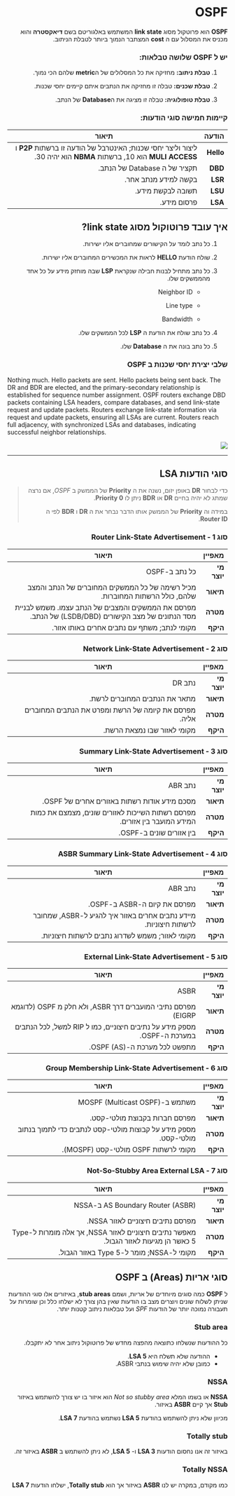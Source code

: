 <div dir="rtl">

# OSPF

**OSPF** הוא פרוטקול מסוג **link state** המשתמש באלגוריטם בשם **דיאקסטרה** והוא מכניס את המסלול עם ה **cost** המצתבר הנמוך ביותר לטבלת הניתוב.

### יש ל OSPF שלושה טבלאות:

1. **טבלת ניתוב:** מחזיקה את כל המסלולים של ה**metric** שלהם הכי נמוך.

2. **טבלת שכנים:** טבלה זו מחזיקה את הנתבים איתם קיימים יחסי שכנות.

3. **טבלת טופולוגיה:** טבלה זו מציגה את ה**Database** של הנתב.

### קיימות חמישה סוגי הודעות:

| **הודעה** | **תיאור**                                                                                                          |
| --------- | ------------------------------------------------------------------------------------------------------------------ |
| **Hello** | ליצור וליצר יחסי שכנות; האינטרבל של הודעה זו ברשתות **P2P** ו **MULI ACCESS** הוא 10, ברשתות **NBMA** הוא יהיה 30. |
| **DBD**   | תקציר של ה Database של הנתב.                                                                                       |
| **LSR**   | בקשה למידע מנתב אחר.                                                                                               |
| **LSU**   | תשובה לבקשת מידע.                                                                                                  |
| **LSA**   | פרסום מידע.                                                                                                        |

## איך עובד פרוטוקול מסוג link state?

1. כל נתב לומד על הקישורים שמחוברים אליו ישירות.

2. שולח הודעת **HELLO** לראות את המכשירים המחוברים אליו ישירות.

3. כל נתב מתחיל לבנות חבילה שנקראת **LSP** שבה מוחזק מידע על כל אחד מהממשקים שלו.
   
   - Neighbor ID
   
   - Line type
   
   - Bandwidth

4. כל נתב שולח את הודעת ה **LSP** לכל הממשקים שלו.

5. כל נתב בונה את ה **Database** שלו.

### שלבי יצירת יחסי שכנות ב OSPF

</div>

<Stepper>
    <StepperItem title="DOWN">
        Nothing much.
    </StepperItem>
    <StepperItem title="INIT">
        Hello packets are sent.
    </StepperItem>
    <StepperItem title="Two way">
        Hello packets being sent back.
    </StepperItem>
    <StepperItem title="Exstart">
        The DR and BDR are elected, and the primary-secondary relationship is established for sequence number assignment.
    </StepperItem>
    <StepperItem title="Exchange">
       OSPF routers exchange DBD packets containing LSA headers, compare databases, and send link-state request and update packets. 
    </StepperItem>
    <StepperItem title="Loading">
      Routers exchange link-state information via request and update packets, ensuring all LSAs are current. 
    </StepperItem>
    <StepperItem title="Full">
       Routers reach full adjacency, with synchronized LSAs and databases, indicating successful neighbor relationships. 
    </StepperItem>
</Stepper>

<div dir="rtl">

![](/Hoshen/routing/ospf/1.jpg)

---

## סוגי הודעות LSA

> כדי לבחור **DR** באופן יזום, נשנה את ה **Priority** של הממשק ב *OSPF*, אם נרצה שמתג לא יהיה בחיים **DR** או **BDR** ניתן לו **Priority 0**.
> 
> במידה וה **Priority** של הממשק אותו הדבר נבחר את ה **DR** ו **BDR** לפי ה **Router ID**.

### סוג 1 - Router Link-State Advertisement

| **מאפיין**  | **תיאור**                                                                                          |
| ----------- | -------------------------------------------------------------------------------------------------- |
| **מי יוצר** | כל נתב ב-OSPF                                                                                      |
| **תיאור**   | מכיל רשימה של כל הממשקים המחוברים של הנתב והמצב שלהם, כולל הרשתות המחוברות.                        |
| **מטרה**    | מפרסם את הממשקים והמצבים של הנתב עצמו. משמש לבניית מסד הנתונים של מצב הקישורים (LSDB/DBD) של הנתב. |
| **היקף**    | מקומי לנתב; משתף עם נתבים אחרים באותו אזור.                                                        |

### סוג 2 - Network Link-State Advertisement

| **מאפיין**  | **תיאור**                                             |
| ----------- | ----------------------------------------------------- |
| **מי יוצר** | נתב DR                                                |
| **תיאור**   | מתאר את הנתבים המחוברים לרשת.                         |
| **מטרה**    | מפרסם את קיומה של הרשת ומפרט את הנתבים המחוברים אליה. |
| **היקף**    | מקומי לאזור שבו נמצאת הרשת.                           |

### סוג 3 - Summary Link-State Advertisement

| **מאפיין**  | **תיאור**                                                                 |
| ----------- | ------------------------------------------------------------------------- |
| **מי יוצר** | נתב ABR                                                                   |
| **תיאור**   | מסכם מידע אודות רשתות באזורים אחרים של OSPF.                              |
| **מטרה**    | מפרסם רשתות השייכות לאזורים שונים, מצמצם את כמות המידע המועבר בין אזורים. |
| **היקף**    | בין אזורים שונים ב-OSPF.                                                  |

### סוג 4 - ASBR Summary Link-State Advertisement

| **מאפיין**  | **תיאור**                                                         |
| ----------- | ----------------------------------------------------------------- |
| **מי יוצר** | נתב ABR                                                           |
| **תיאור**   | מפרסם את קיום ה-ASBR ב-OSPF.                                      |
| **מטרה**    | מיידע נתבים אחרים באזור איך להגיע ל-ASBR, שמחובר לרשתות חיצוניות. |
| **היקף**    | מקומי לאזור; משמש לשדרוג נתבים לרשתות חיצוניות.                   |

### סוג 5 - External Link-State Advertisement

| **מאפיין**  | **תיאור**                                                               |
| ----------- | ----------------------------------------------------------------------- |
| **מי יוצר** | ASBR                                                                    |
| **תיאור**   | מפרסם נתיבי המועברים דרך ASBR, ולא חלק מ OSPF (לדוגמא EIGRP)            |
| **מטרה**    | מספק מידע על נתיבים חיצוניים, כמו ל RIP למשל, לכל הנתבים במערכת ה-OSPF. |
| **היקף**    | מתפשט לכל מערכת ה-OSPF (AS).                                            |

### סוג 6 - Group Membership Link-State Advertisement

| **מאפיין**  | **תיאור**                                                       |
| ----------- | --------------------------------------------------------------- |
| **מי יוצר** | משתמש ב-MOSPF (Multicast OSPF)                                  |
| **תיאור**   | מפרסם חברות בקבוצת מולטי-קסט.                                   |
| **מטרה**    | מספק מידע על קבוצות מולטי-קסט לנתבים כדי לתמוך בנתוב מולטי-קסט. |
| **היקף**    | מקומי לרשתות OSPF מולטי-קסט (MOSPF).                            |

### סוג 7 - Not-So-Stubby Area External LSA

| **מאפיין**  | **תיאור**                                                                            |
| ----------- | ------------------------------------------------------------------------------------ |
| **מי יוצר** | AS Boundary Router (ASBR) ב-NSSA                                                     |
| **תיאור**   | מפרסם נתיבים חיצוניים לאזור NSSA.                                                    |
| **מטרה**    | מאפשר נתיבים חיצוניים לאזור NSSA, אך אלה מומרות ל-Type 5 כאשר הן מגיעות לאזור הגבול. |
| **היקף**    | מקומי ל-NSSA; מומר ל-Type 5 באזור הגבול.                                             |

## סוגי אריות (Areas) ב OSPF

ל **OSPF** כמה סוגים מיוחדים של אריות, ושמם **stub areas**, באיזורים אלו סוגי ההודעות שניתן לשלוח שונים ויוצרים מצב בו הודעות שאין בהן צורך לא ישלחו כלל וכן שומרות על תעבורה נמוכה יותר של הודעות *SPF* ועל טבלאות ניתוב קטנות יותר.

### Stub area

כל ההודעות שנשלחו כתוצאה מהפצה מחדש של פרוטוקול ניתוב אחר לא יתקבלו.

- ההודעה שלא תשלח היא **LSA 5**.
- כמובן שלא יהיה שימוש בנתבי ASBR.

### NSSA

**NSSA** או בשמו המלא *Not so stubby area* הוא איזור בו יש צורך להשתמש באיזור **Stub** אך קיים **ASBR** באיזור.

מכיוון שלא ניתן להשתמש בהודעת **LSA 5** נשתמש בהודעת **LSA 7**.

### Totally stub

באיזור זה אנו נחסום הודעות **LSA 3** ו- **LSA 5**, לא ניתן להשתמש ב **ASBR** באיזור זה.

### Totally NSSA

כמו מקודם, במקרה יש לנו **ASBR** באיזור אך הוא **Totally stub**, ישלחו הודעות **LSA 7**

</div>